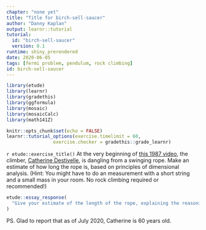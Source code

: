 ```yaml
---
chapter: "none yet"
title: "Title for birch-sell-saucer"
author: "Danny Kaplan"
output: learnr::tutorial
tutorial:
  id: "birch-sell-saucer"
  version: 0.1
runtime: shiny_prerendered
date: 2020-06-05 
tags: [fermi problem, pendulum, rock climbing]
id: birch-sell-saucer
---
```


```r
library(etude)
library(learnr)
library(gradethis)
library(ggformula)
library(mosaic)
library(mosaicCalc)
library(math141Z)

knitr::opts_chunk$set(echo = FALSE)
learnr::tutorial_options(exercise.timelimit = 60, 
                 exercise.checker = gradethis::grade_learnr)
```


`r etude::exercise_title()` At the very beginning of [this 1987 video](http://www.ukclimbing.com/news/item.php?id=49981), the climber, [Catherine Destivelle](https://en.wikipedia.org/wiki/Catherine_Destivelle), is dangling from a swinging rope. Make an estimate of how long the rope is, based on principles of dimensional analysis. (Hint: You might have to do an measurement with a short string and a small mass in your room. No rock climbing required or recommended!)

```r
etude::essay_response(
  "Give your estimate of the length of the rope, explaining the reasoning that went into it."
)
```

PS. Glad to report that as of July 2020, Catherine is 60 years old.

